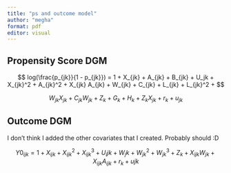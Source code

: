 ```yaml
---
title: "ps and outcome model"
author: "megha"
format: pdf
editor: visual
---
```


## Propensity Score DGM

$$
log(\frac{p_{jk}}{1 - p_{jk}}) = 1 + X_{jk} + A_{jk} + B_{jk} + U_jk + X_{jk}^2 + A_{jk}^2 + X_{jk} A_{jk} + W_{jk} + C_{jk} + L_{jk} + L_{jk}^2 + 
$$

$$
W_{jk} X_{jk} + C_{jk} W_{jk} + Z_k + G_k + H_k + Z_{k} X_{jk} + r_k + u_{jk} 
$$

## Outcome DGM

I don't think I added the other covariates that I created. Probably should :D

$$
Y0_{ijk} = 1 + X_{ijk} + X_{ijk}^2 + X_{ijk}^3 + U_ijk + W_jk + W_{jk}^2 + W_{jk}^3 + Z_k + X_{ijk} W_{jk} + X_{ijk} A_{ijk} + r_k + u{jk}
$$
